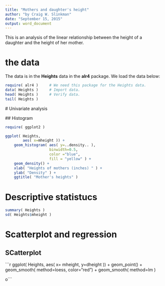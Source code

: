 ```yaml
---
title: "Mothers and daughter's height"
author: "by Craig W. Slinkman"
date: "September 15, 2015"
output: word_document
---
```


This is an analysis of the linear relationship between the height of a daughter and the height of her mother.

# the data 
The data is in the __Heights__ data in the __alr4__ package.  We load the data below:  

```r

require( alr4 )     # We need this package for the Heights data.
data( Heights )     # Import data.
head( Heights )     # Verify data.
tail( Heights )

```
 # Univariate analysis
 
 ## Histogram
 
```r

require( ggplot2 )

ggplot( Heights, 
        aes( x=mheight )) +
    geom_histogram( aes( y=..density.. ),
                    binwidth=0.5,
                    color ="blue",
                    fill = "yellow" ) +
    geom_density() + 
    xlab( "Heights of mothers (inches) " ) +
    ylab( "Density" ) +
    ggtitle( "Mother's heights" )

```

# Descriptive statistucs

```r
summary( Heights )
sd( Heights$mheight )
```
# Scatterplot and regression

## SCatterplot
```r

ggplot( Heights,
        aes( x= mheight, y=dheight )) +
    geom_point() +
    geom_smooth( method=loess, color="red") +
    geom_smooth( method=lm  )
    
o```

